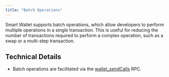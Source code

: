 ```yaml
---
title: "Batch Operations"
---
```



Smart Wallet supports batch operations, which allow developers to perform multiple operations in a single transaction. 
This is useful for reducing the number of transactions required to perform a complex operation, such as a swap or a multi-step transaction.

## Technical Details

- Batch operations are facilitated via the [wallet_sendCalls](https://www.eip5792.xyz/reference/sendCalls) RPC.


<PolicyBanner />